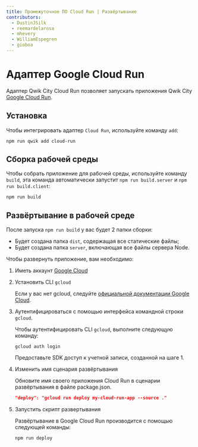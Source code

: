 ```yaml
---
title: Промежуточное ПО Cloud Run | Развёртывание
contributors:
  - DustinJSilk
  - reemardelarosa
  - mhevery
  - WilliamEspegren
  - gioboa
---
```


# Адаптер Google Cloud Run

Адаптер Qwik City Cloud Run позволяет запускать приложения Qwik City [Google Cloud Run](https://cloud.google.com/run).

## Установка

Чтобы интегрировать адаптер `Cloud Run`, используйте команду `add`:

```shell
npm run qwik add cloud-run
```

## Сборка рабочей среды

Чтобы собрать приложение для рабочей среды, используйте команду `build`, эта команда автоматически запустит `npm run build.server` и `npm run build.client`:

```shell
npm run build
```

## Развёртывание в рабочей среде

После запуска `npm run build` у вас будет 2 папки сборки:

- Будет создана папка `dist`, содержащая все статические файлы;
- Будет создана папка `server`, включающая все файлы сервера Node.

Чтобы развернуть приложение, вам необходимо:

1. Иметь аккаунт [Google Cloud](https://cloud.google.com/)

2. Установить CLI `gcloud`

   Если у вас нет gcloud, следуйте [официальной документации Google Cloud](https://cloud.google.com/sdk/docs/install).

3. Аутентифицироваться с помощью интерфейса командной строки `gcloud`.

   Чтобы аутентифицировать CLI `gcloud`, выполните следующую команду:

   ```shell
   gcloud auth login
   ```

   Предоставьте SDK доступ к учетной записи, созданной на шаге 1.

4. Изменить имя сценария развёртывания

   Обновите имя своего приложения Cloud Run в сценарии развёртывания в файле package.json.

   ```json
   "deploy": "gcloud run deploy my-cloud-run-app --source ."
   ```

5. Запустить скрипт развертывания

   Развёртывание в Google Cloud Run производится с помощью следующей команды:

   ```shell
   npm run deploy
   ```
